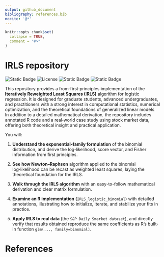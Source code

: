 ```yaml
---
output: github_document
bibliography: references.bib
nocite: '@*'
---
```

  
```r
knitr::opts_chunk$set(
  collapse = TRUE,
  comment = "#>"
)
```

# IRLS repository

<!-- badges: start -->
![Static Badge](https://img.shields.io/badge/R-language-blue)
![License](https://img.shields.io/github/license/vadimtyuryaev/ANOVA)
![Static Badge](https://img.shields.io/badge/LinkedIn-https%3A%2F%2Fwww.linkedin.com%2Fin%2Fvadimtyuryaev%2F-blue)
![Static Badge](https://img.shields.io/badge/Medium-https://medium.com/@vadimtyuryaev-green)
<!-- badges: end -->
  
This repository provides a from‑first‑principles implementation of the
**Iteratively Reweighted Least Squares (IRLS)** algorithm for logistic regression.
It is designed for graduate students, advanced undergraduates, and practitioners 
with a strong interest in computational statistics, numerical optimization, and 
the theoretical foundations of generalized linear models. In addition to a 
detailed mathematical derivation, the repository includes annotated R code and 
a real‑world case study using stock market data, offering both theoretical
insight and practical application.

You will:

1. **Understand the exponential‑family formulation** of the binomial distribution, 
and derive the log‑likelihood, score vector, and Fisher information from
first principles.  

2. **See how Newton–Raphson** algorithm applied to the binomial log‑likelihood
can be recast as weighted least squares, laying the theoretical foundation 
for the IRLS. 

3. **Walk through the IRLS algorithm** with an easy-to-follow mathematical
derivation and clear matrix formulation.

4. **Examine an R implementation** (`IRLS_logistic_binomial`) with detailed
annotations, illustrating how to initialize, iterate, and stabilize your fits in
practice. 

5. **Apply IRLS to real data** (the `S&P Daily Smarket dataset`), and directly 
verify that results obtained reproduce the same coefficients as R's built-in 
function `glm(..., family=binomial)`.  

# References